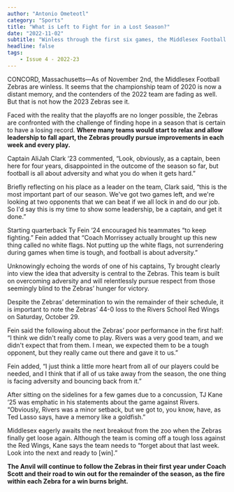 ```yaml
---
author: "Antonio Ometeotl"
category: "Sports"
title: "What is Left to Fight for in a Lost Season?"
date: "2022-11-02"
subtitle: "Winless through the first six games, the Middlesex Football Team still looks to command respect from the rest of the ISL."
headline: false
tags:
    - Issue 4 - 2022-23
---
```



CONCORD, Massachusetts—As of November 2nd, the Middlesex Football Zebras are winless. It seems that the championship team of 2020 is now a distant memory, and the contenders of the 2022 team are fading as well. But that is not how the 2023 Zebras see it.

Faced with the reality that the playoffs are no longer possible, the Zebras are confronted with the challenge of finding hope in a season that is certain to have a losing record. **Where many teams would start to relax and allow leadership to fall apart, the Zebras proudly pursue improvements in each week and every play.**

Captain AliJah Clark ‘23 commented, “Look, obviously, as a captain, been here for four years, disappointed in the outcome of the season so far, but football is all about adversity and what you do when it gets hard.” 

Briefly reflecting on his place as a leader on the team, Clark said, “this is the most important part of our season. We've got two games left, and we're looking at two opponents that we can beat if we all lock in and do our job. So I'd say this is my time to show some leadership, be a captain, and get it done.”

Starting quarterback Ty Fein ‘24 encouraged his teammates “to keep fighting.” Fein added that “Coach Morrissey actually brought up this new thing called no white flags. Not putting up the white flags, not surrendering during games when time is tough, and football is about adversity.”

Unknowingly echoing the words of one of his captains, Ty brought clearly into view the idea that adversity is central to the Zebras. This team is built on overcoming adversity and will relentlessly pursue respect from those seemingly blind to the Zebras’ hunger for victory.

Despite the Zebras’ determination to win the remainder of their schedule, it is important to note the Zebras’ 44-0 loss to the Rivers School Red Wings on Saturday, October 29. 

Fein said the following about the Zebras’ poor performance in the first half: “I think we didn't really come to play. Rivers was a very good team, and we didn't expect that from them. I mean, we expected them to be a tough opponent, but they really came out there and gave it to us.” 

Fein added, “I just think a little more heart from all of our players could be needed, and I think that if all of us take away from the season, the one thing is facing adversity and bouncing back from it.”

After sitting on the sidelines for a few games due to a concussion, TJ Kane ‘25 was emphatic in his statements about the game against Rivers. “Obviously, Rivers was a minor setback, but we got to, you know, have, as Ted Lasso says, have a memory like a goldfish.”

Middlesex eagerly awaits the next breakout from the zoo when the Zebras finally get loose again. Although the team is coming off a tough loss against the Red Wings, Kane says the team needs to “forget about that last week. Look into the next and ready to [win].” 

**The Anvil will continue to follow the Zebras in their first year under Coach Scott and their road to win out for the remainder of the season, as the fire within each Zebra for a win burns bright.**
